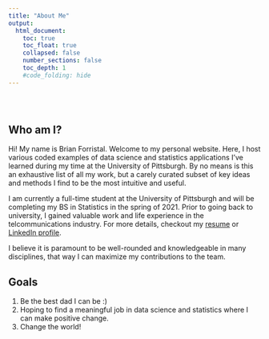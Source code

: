 ```yaml
---
title: "About Me"
output: 
  html_document:
    toc: true
    toc_float: true
    collapsed: false
    number_sections: false
    toc_depth: 1
    #code_folding: hide
---
```


<style type="text/css">
.title {
  display: none;
}

</style>

<div class="row" style="padding-top: 30px;">
<div class="col-sm-6">

## Who am I?

Hi! My name is Brian Forristal. Welcome to my personal website. Here, I host various coded examples of data science and statistics applications I've learned during my time at the University of Pittsburgh. By no means is this an exhaustive list of all my work, but a carely curated subset of key ideas and methods I find to be the most intuitive and useful. 

I am currently a full-time student at the University of Pittsburgh and will be completing my BS in Statistics in the spring of 2021. Prior to going back to university, I gained valuable work and life experience in the telcommunications industry. For more details, checkout my [resume](https://github.com/Brian031188/Portfolio3/blob/master/Resume/CV_BrianForristal.pdf) or [LinkedIn profile](https://www.linkedin.com/in/brian-forristal-b84088a6/).

I believe it is paramount to be well-rounded and knowledgeable in many disciplines, that way I can maximize my contributions to the team. 

## Goals
1. Be the best dad I can be :)
2. Hoping to find a meaningful job in data science and statistics where I can make positive change.
3. Change the world!

</a>
</div>

